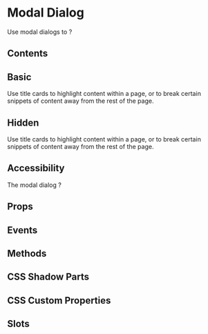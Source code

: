 # Modal Dialog

Use modal dialogs to ?

## Contents

## Basic

Use title cards to highlight content within a page, or to break certain snippets of content away from the rest of the page.


<Basic />

## Hidden

Use title cards to highlight content within a page, or to break certain snippets of content away from the rest of the page.


<Hidden />

## Accessibility

The modal dialog ?

## Props


<Props />

## Events


<Events />

## Methods


<Methods />

## CSS Shadow Parts


<Parts />

## CSS Custom Properties


<CustomProps />

## Slots


<Slots />

